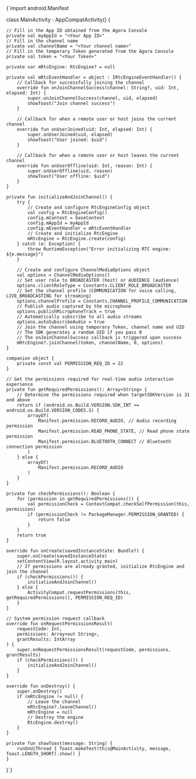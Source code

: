 
<CodeBlock language="kotlin" showLineNumbers>
{`import android.Manifest


class MainActivity : AppCompatActivity() {

    // Fill in the App ID obtained from the Agora Console
    private val myAppId = "<Your App ID>"
    // Fill in the channel name
    private val channelName = "<Your channel name>"
    // Fill in the temporary Token generated from the Agora Console
    private val token = "<Your Token>"

    private var mRtcEngine: RtcEngine? = null

    private val mRtcEventHandler = object : IRtcEngineEventHandler() {
        // Callback for successfully joining the channel
        override fun onJoinChannelSuccess(channel: String?, uid: Int, elapsed: Int) {
            super.onJoinChannelSuccess(channel, uid, elapsed)
            showToast("Join channel success")
        }

        // Callback for when a remote user or host joins the current channel
        override fun onUserJoined(uid: Int, elapsed: Int) {
            super.onUserJoined(uid, elapsed)
            showToast("User joined: $uid")
        }

        // Callback for when a remote user or host leaves the current channel
        override fun onUserOffline(uid: Int, reason: Int) {
            super.onUserOffline(uid, reason)
            showToast("User offline: $uid")
        }
    }

    private fun initializeAndJoinChannel() {
        try {
            // Create and configure RtcEngineConfig object
            val config = RtcEngineConfig()
            config.mContext = baseContext
            config.mAppId = myAppId
            config.mEventHandler = mRtcEventHandler
            // Create and initialize RtcEngine
            mRtcEngine = RtcEngine.create(config)
        } catch (e: Exception) {
            throw RuntimeException("Error initializing RTC engine: ${e.message}")
        }

        // Create and configure ChannelMediaOptions object
        val options = ChannelMediaOptions()
        // Set user role to BROADCASTER (host) or AUDIENCE (audience)
        options.clientRoleType = Constants.CLIENT_ROLE_BROADCASTER
        // Set the channel profile (COMMUNICATION for voice calling, LIVE_BROADCASTING for streaming)
        options.channelProfile = Constants.CHANNEL_PROFILE_COMMUNICATION
        // Publish audio captured by the microphone
        options.publishMicrophoneTrack = true
        // Automatically subscribe to all audio streams
        options.autoSubscribeAudio = true
        // Join the channel using temporary Token, channel name and UID
        // The SDK generates a random UID if you pass 0
        // The onJoinChannelSuccess callback is triggered upon success
        mRtcEngine?.joinChannel(token, channelName, 0, options)
    }

    companion object {
        private const val PERMISSION_REQ_ID = 22
    }

    // Get the permissions required for real-time audio interaction experience
    private fun getRequiredPermissions(): Array<String> {
        // Determine the permissions required when targetSDKVersion is 31 and above
        return if (android.os.Build.VERSION.SDK_INT >= android.os.Build.VERSION_CODES.S) {
            arrayOf(
                Manifest.permission.RECORD_AUDIO, // Audio recording permission
                Manifest.permission.READ_PHONE_STATE, // Read phone state permission
                Manifest.permission.BLUETOOTH_CONNECT // Bluetooth connection permission
            )
        } else {
            arrayOf(
                Manifest.permission.RECORD_AUDIO
            )
        }
    }

    private fun checkPermissions(): Boolean {
        for (permission in getRequiredPermissions()) {
            val permissionCheck = ContextCompat.checkSelfPermission(this, permission)
            if (permissionCheck != PackageManager.PERMISSION_GRANTED) {
                return false
            }
        }
        return true
    }

    override fun onCreate(savedInstanceState: Bundle?) {
        super.onCreate(savedInstanceState)
        setContentView(R.layout.activity_main)
        // If permissions are already granted, initialize RtcEngine and join the channel
        if (checkPermissions()) {
            initializeAndJoinChannel()
        } else {
            ActivityCompat.requestPermissions(this, getRequiredPermissions(), PERMISSION_REQ_ID)
        }
    }

    // System permission request callback
    override fun onRequestPermissionsResult(
        requestCode: Int,
        permissions: Array<out String>,
        grantResults: IntArray
    ) {
        super.onRequestPermissionsResult(requestCode, permissions, grantResults)
        if (checkPermissions()) {
            initializeAndJoinChannel()
        }
    }

    override fun onDestroy() {
        super.onDestroy()
        if (mRtcEngine != null) {
            // Leave the channel
            mRtcEngine?.leaveChannel()
            mRtcEngine = null
            // Destroy the engine
            RtcEngine.destroy()
        }
    }

    private fun showToast(message: String) {
        runOnUiThread { Toast.makeText(this@MainActivity, message, Toast.LENGTH_SHORT).show() }
    }
}`}
</CodeBlock>

